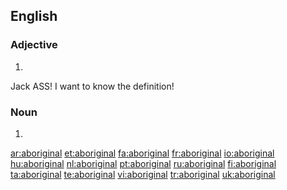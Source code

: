{{also|Aboriginal}}
==English==

===Adjective===
{{en-adj}}

# {{alternative capitalization of|Aboriginal}}
Jack ASS! I want to know the definition!

===Noun===
{{en-noun}}

# {{alternative capitalization of|Aboriginal}}

[[ar:aboriginal]]
[[et:aboriginal]]
[[fa:aboriginal]]
[[fr:aboriginal]]
[[io:aboriginal]]
[[hu:aboriginal]]
[[nl:aboriginal]]
[[pt:aboriginal]]
[[ru:aboriginal]]
[[fi:aboriginal]]
[[ta:aboriginal]]
[[te:aboriginal]]
[[vi:aboriginal]]
[[tr:aboriginal]]
[[uk:aboriginal]]